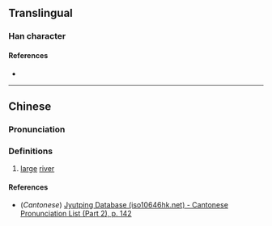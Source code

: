 {{character info}}
==Translingual==

===Han character===
{{Han char|rn=85|rad=水|as=09|sn=12|four=30112|canj=EYRU|ids=⿰氵亮}}

====References====
* {{Han ref|kx=0639.111|dkj=17906|dj=1045.240|hdz=31683.110|uh=6E78|ud=28280|bh=DA4E|bd=55886}}

----

==Chinese==
{{zh-forms}}

===Pronunciation===
{{zh-pron
|m=liàng
|c=loeng6
|mc=
|oc=
|ma=
|cat=n
}}

===Definitions===
{{zh-hanzi}}

# [[large]] [[river]]

====References====
* (''Cantonese'') [http://www.iso10646hk.net/jp/document/download.jsp Jyutping Database (iso10646hk.net) - Cantonese Pronunciation List (Part 2), p. 142]